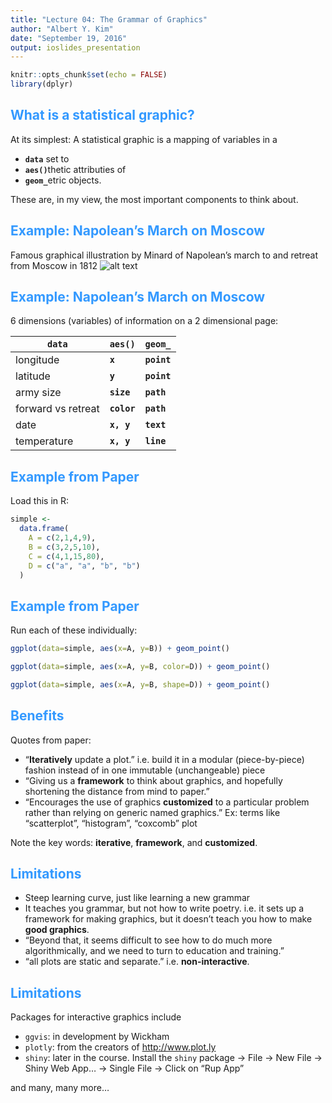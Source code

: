```yaml
---
title: "Lecture 04: The Grammar of Graphics"
author: "Albert Y. Kim"
date: "September 19, 2016"
output: ioslides_presentation
---
```


<style>
h2 { 
 color: #3399ff;		
}
h3 { 
 color: #3399ff;		
}
slides > slide.backdrop {
  background: white;
}
</style>


```r
knitr::opts_chunk$set(echo = FALSE)
library(dplyr)
```




## What is a statistical graphic?

At its simplest: A statistical graphic is a mapping of variables in a

* **`data`** set to 
* **`aes()`**thetic attributies of 
* **`geom_`**etric objects.

These are, in my view, the most important components to think about.




## Example: Napolean's March on Moscow

Famous graphical illustration by Minard of Napolean's march to and retreat from Moscow in 1812
![alt text](Minard.png)




## Example: Napolean's March on Moscow

6 dimensions (variables) of information on a 2 dimensional page:

**`data`** | **`aes()`**  | **`geom_`**
------------- | ------------- | -------------
longitude | **`x`** | **`point`** 
latitude | **`y`** | **`point`** 
army size | **`size`** | **`path`**
forward vs retreat | **`color`** | **`path`**
date | **`x, y`** | **`text`**
temperature | **`x, y`** | **`line`**



## Example from Paper

Load this in R:

```r
simple <- 
  data.frame(
    A = c(2,1,4,9),
    B = c(3,2,5,10),
    C = c(4,1,15,80),
    D = c("a", "a", "b", "b")
  )
```



## Example from Paper

Run each of these individually:

```r
ggplot(data=simple, aes(x=A, y=B)) + geom_point()

ggplot(data=simple, aes(x=A, y=B, color=D)) + geom_point()

ggplot(data=simple, aes(x=A, y=B, shape=D)) + geom_point()
```







## Benefits

Quotes from paper:

* "**Iteratively** update a plot." i.e. build it in a modular (piece-by-piece) fashion instead of in one immutable (unchangeable) piece
* "Giving us a **framework** to think about graphics, and hopefully shortening the distance from mind to paper."
* "Encourages the use of graphics **customized** to a particular problem rather than relying on generic named graphics." Ex: terms like "scatterplot", "histogram", "coxcomb" plot

Note the key words: **iterative**, **framework**, and **customized**.




## Limitations

* Steep learning curve, just like learning a new grammar
* It teaches you grammar, but not how to write poetry. i.e. it sets up
a framework for making graphics, but it doesn't teach you how to make **good graphics**.
* "Beyond that, it seems difficult to see how to do much more algorithmically, and we need to turn to education and training."
* "all plots are static and separate." i.e. **non-interactive**.



## Limitations

Packages for interactive graphics include

* `ggvis`: in development by Wickham
* `plotly`: from the creators of [http://www.plot.ly](http://www.plot.ly)
* `shiny`: later in the course. Install the `shiny` package -> File -> New
  File -> Shiny Web App... -> Single File -> Click on "Rup App"

and many, many more...
